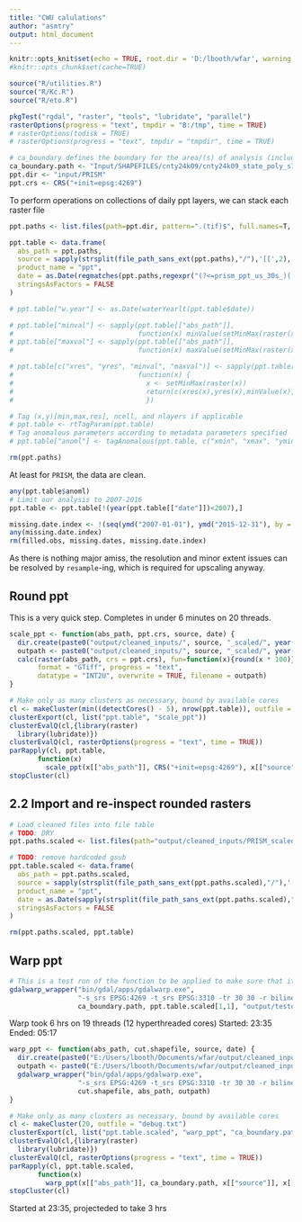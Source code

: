 ---
title: "CWU calulations"
author: "asmtry"
output: html_document
---

```{r setupKnitr, include = FALSE}
knitr::opts_knit$set(echo = TRUE, root.dir = 'D:/lbooth/wfar', warning = TRUE, collapse = TRUE)
#knitr::opts_chunk$set(cache=TRUE)
```

```{r setupEnv, include=FALSE}
source("R/utilities.R")
source("R/Kc.R")
source("R/eto.R")

pkgTest("rgdal", "raster", "tools", "lubridate", "parallel")
rasterOptions(progress = "text", tmpdir = "B:/tmp", time = TRUE)
# rasterOptions(todisk = TRUE)
# rasterOptions(progress = "text", tmpdir = "tmpdir", time = TRUE)
```

```{r importData}
# ca_boundary defines the boundary for the area/(s) of analysis (includes counties)
ca_boundary.path <- "Input/SHAPEFILES/cnty24k09/cnty24k09_state_poly_s100.shp"
ppt.dir <- "input/PRISM"
ppt.crs <- CRS("+init=epsg:4269")
```

To perform operations on collections of daily ppt layers, we can stack each raster file 
```{r prepareAnalysis}
ppt.paths <- list.files(path=ppt.dir, pattern=".(tif)$", full.names=T, recursive=TRUE)

ppt.table <- data.frame(
  abs_path = ppt.paths,
  source = sapply(strsplit(file_path_sans_ext(ppt.paths),"/"),'[[',2),
  product_name = "ppt",
  date = as.Date(regmatches(ppt.paths,regexpr("(?<=prism_ppt_us_30s_)(.*)(?=.tif)",ppt.paths, perl=TRUE)), format="%Y%m%d"),
  stringsAsFactors = FALSE
)

# ppt.table["w.year"] <- as.Date(waterYearlt(ppt.table$date))

# ppt.table["minval"] <- sapply(ppt.table[["abs_path"]], 
#                               function(x) minValue(setMinMax(raster(x))))
# ppt.table["maxval"] <- sapply(ppt.table[["abs_path"]], 
#                               function(x) maxValue(setMinMax(raster(x))))

# ppt.table[c("xres", "yres", "minval", "maxval")] <- sapply(ppt.table[["abs_path"]], 
#                               function(x) {
#                                 x <- setMinMax(raster(x))
#                                 return(c(xres(x),yres(x),minValue(x),maxValue(x)))
#                                 })

# Tag (x,y)[min,max,res], ncell, and nlayers if applicable
# ppt.table <- rtTagParam(ppt.table)
# Tag anomalous parameters according to metadata parameters specified
# ppt.table["anoml"] <- tagAnomalous(ppt.table, c("xmin", "xmax", "ymin", "ymax", "ncell", "xres", "yres"), modal)

rm(ppt.paths)
```

At least for `PRISM`, the data are clean.
```{r dataInspection}
any(ppt.table$anoml)
# Limit our analysis to 2007-2016
ppt.table <- ppt.table[!(year(ppt.table[["date"]])<2007),]

missing.date.index <- !(seq(ymd("2007-01-01"), ymd("2015-12-31"), by = "day") %in% ppt.table[["date"]])
any(missing.date.index)
rm(filled.obs, missing.dates, missing.date.index)
```

As there is nothing major amiss, the resolution and minor extent issues can be resolved by `resample`-ing, which is required for upscaling anyway.

## Round ppt
This is a very quick step. Completes in under 6 minutes on 20 threads.
```{r}
scale_ppt <- function(abs_path, ppt.crs, source, date) {
  dir.create(paste0("output/cleaned_inputs/", source, "_scaled/", year(date)), recursive = TRUE, showWarnings = FALSE)
  outpath <- paste0("output/cleaned_inputs/", source, "_scaled/", year(date), "/", format(date, format="%Y_%m_%d"), ".tif")
  calc(raster(abs_path, crs = ppt.crs), fun=function(x){round(x * 100)},
       format = "GTiff", progress = "text", 
       datatype = "INT2U", overwrite = TRUE, filename = outpath)
}

# Make only as many clusters as necessary, bound by available cores
cl <- makeCluster(min((detectCores() - 5), nrow(ppt.table)), outfile = "debug.txt")
clusterExport(cl, list("ppt.table", "scale_ppt"))
clusterEvalQ(cl,{library(raster)
  library(lubridate)})
clusterEvalQ(cl, rasterOptions(progress = "text", time = TRUE))
parRapply(cl, ppt.table,  
       function(x) 
         scale_ppt(x[["abs_path"]], CRS("+init=epsg:4269"), x[["source"]], x[["date"]]))
stopCluster(cl)
```

## 2.2 Import and re-inspect rounded rasters
```{r loadCleaned}
# Load cleaned files into file table
# TODO: DRY
ppt.paths.scaled <- list.files(path="output/cleaned_inputs/PRISM_scaled", pattern=".(tif)$", full.names=T, recursive=TRUE)

# TODO: remove hardcoded gsub
ppt.table.scaled <- data.frame(
  abs_path = ppt.paths.scaled,
  source = sapply(strsplit(file_path_sans_ext(ppt.paths.scaled),"/"),'[[',3),
  product_name = "ppt",
  date = as.Date(sapply(strsplit(file_path_sans_ext(ppt.paths.scaled),"/"),'[[',5), format="%Y-%m-%d"),
  stringsAsFactors = FALSE
)

rm(ppt.paths.scaled, ppt.table)
```

## Warp ppt
```{r, eval=FALSE, include=FALSE}
# This is a test run of the function to be applied to make sure that it works as expected
gdalwarp_wrapper("bin/gdal/apps/gdalwarp.exe",
                 "-s_srs EPSG:4269 -t_srs EPSG:3310 -tr 30 30 -r bilinear -overwrite -crop_to_cutline -co \"COMPRESS=LZW\" -co \"PREDICTOR=2\" -wm 2000 --config GDAL_CACHEMAX 2000", 
                 ca_boundary.path, ppt.table.scaled[1,1], "output/testout.tif")
```

Warp took 6 hrs on 19 threads (12 hyperthreaded cores)
Started: 23:35
Ended: 05:17
```{r}
warp_ppt <- function(abs_path, cut.shapefile, source, date) {
  dir.create(paste0("E:/Users/lbooth/Documents/wfar/output/cleaned_inputs/", source, "_projected/", year(date)), recursive = TRUE, showWarnings = FALSE)
  outpath <- paste0("E:/Users/lbooth/Documents/wfar/output/cleaned_inputs/", source, "_projected/", year(date), "/", format(date, format="%Y_%m_%d"), ".tif")
  gdalwarp_wrapper("bin/gdal/apps/gdalwarp.exe",
                 "-s_srs EPSG:4269 -t_srs EPSG:3310 -tr 30 30 -r bilinear -overwrite -crop_to_cutline -co \"COMPRESS=LZW\" -co \"PREDICTOR=2\" -wm 2000 --config GDAL_CACHEMAX 2000", 
                 cut.shapefile, abs_path, outpath)
}

# Make only as many clusters as necessary, bound by available cores
cl <- makeCluster(20, outfile = "debug.txt")
clusterExport(cl, list("ppt.table.scaled", "warp_ppt", "ca_boundary.path", "gdalwarp_wrapper"))
clusterEvalQ(cl,{library(raster)
  library(lubridate)})
clusterEvalQ(cl, rasterOptions(progress = "text", time = TRUE))
parRapply(cl, ppt.table.scaled,  
       function(x) 
         warp_ppt(x[["abs_path"]], ca_boundary.path, x[["source"]], x[["date"]]))
stopCluster(cl)
```
Started at 23:35, projecteded to take 3 hrs